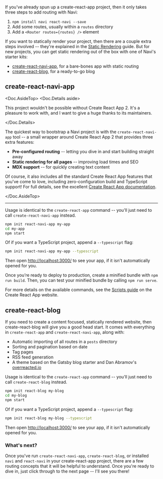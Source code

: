 
If you've already spun up a create-react-app project, then it only takes three steps to add routing with Navi:

1. `npm install navi react-navi --save`
2. Add some routes, usually within a `routes` directory
3. Add a `<Router routes={routes} />` element

If you want to statically render your project, then there are a couple extra steps involved -- they're explained in the [Static Rendering](../guides/static-rendering/) guide. But for new projects, you can get static rendering out of the box with one of Navi's starter kits:

- [create-react-navi-app](#create-react-navi-app), for a bare-bones app with static routing
- [create-react-blog](#create-react-blog), for a ready-to-go blog


## create-react-navi-app

<Doc.AsideTop>
<Doc.Details aside>

This project wouldn't be possible without Create React App 2. It's a pleasure to work with, and I want to give a huge thanks to its maintainers.

</Doc.Details>

The quickest way to bootstrap a Navi project is with the `create-react-navi-app` tool -- a small wrapper around Create React App 2 that provides three extra features:

- **Pre-configured routing** -- letting you dive in and start building straight away
- **Static rendering for all pages** -- improving load times and SEO<br />
- **MDX support** -- for quickly creating text content<br />

Of course, it also includes all the standard Create React App features that you've come to love, including zero-configuration build and TypeScript support! For full details, see the excellent [Create React App documentation](https://facebook.github.io/create-react-app/).

</Doc.AsideTop>

---

Usage is identical to the `create-react-app` command -- you'll just need to call `create-react-navi-app` instead.

```bash
npm init react-navi-app my-app
cd my-app
npm start
```

Of if you want a TypeScript project, append a `--typescript` flag:

```bash
npm init react-navi-app my-app --typescript
```

Then open [http://localhost:3000/](http://localhost:3000/) to see your app, if it isn't automatically opened for you.

Once you’re ready to deploy to production, create a minified bundle with `npm run build`. Then, you can test your minified bundle by calling `npm run serve`.

For more details on the available commands, see the [Scripts guide](https://facebook.github.io/create-react-app/docs/available-scripts) on the Create React App website.


## create-react-blog

If you need to create a content focused, statically rendered website, then create-react-blog will give you a good head start. It comes with everything in `create-react-app` and `create-react-navi-app`, along with:

- Automatic importing of all routes in a `posts` directory
- Sorting and pagination based on date
- Tag pages
- RSS feed generation
- A theme based on the Gatsby blog starter and Dan Abramov's [overreacted.io](http://overreacted.io)

Usage is identical to the `create-react-app` command -- you'll just need to call `create-react-blog` instead.

```bash
npm init react-blog my-blog
cd my-blog
npm start
```

Of if you want a TypeScript project, append a `--typescript` flag:

```bash
npm init react-blog my-blog --typescript
```

Then open [http://localhost:3000/](http://localhost:3000/) to see your app, if it isn't automatically opened for you.


### What's next?

Once you've run `create-react-navi-app`, `create-react-blog`, or installed `navi` and `react-navi` in your create-react-app project, there are a few routing concepts that it will be helpful to understand. Once you're ready to dive in, just click through to the next page -- I'll see you there!
